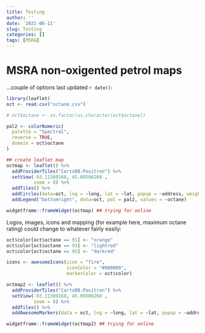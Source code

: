 ```yaml
---
title: Testing
author: ''
date: '2021-06-11'
slug: Testing
categories: []
tags: [MSRA]
---
```


# MSRA non-oxigented petrol maps 

...couple of options last updated `r date()`:

```r
library(leaflet)
oct <- read.csv("octane.csv")

# oct$octane <- as.factor(as.character(oct$octane))

pal2 <- colorNumeric(
  palette = "Spectral",
  reverse = TRUE,
  domain = oct$octane
)

## create leaflet map
octmap <- leaflet() %>% 
  addProviderTiles("CartoDB.Positron") %>% 
  setView(-93.11389168, 45.08506268	,
          zoom = 8) %>%
  addTiles() %>%
  addCircles(data=oct, lng = ~long, lat = ~lat, popup = ~address, weight=10, color=~pal2(octane), opacity=1, radius=10) %>%
  addLegend("bottomright", data=oct, pal = pal2, values = ~octane)

widgetframe::frameWidget(octmap) ## trying for online

```

Logos, images, icons and mapping (for example here, maximum octane rating) could change to whatever fairly easily:

```r

oct$color[oct$octane == 91] <- "orange"
oct$color[oct$octane == 93] <- "lightred"
oct$color[oct$octane == 95] <- "darkred"

icons <- awesomeIcons(icon = "fire",
                      iconColor = "#000000",
                      markerColor = oct$color)

octmap2 <- leaflet() %>%
  addProviderTiles("CartoDB.Positron") %>% 
  setView(-93.11389168, 45.08506268	,
          zoom = 8) %>%
  addTiles() %>%
  addAwesomeMarkers(data = oct, lng = ~long, lat = ~lat, popup = ~address, icon = icons) 

widgetframe::frameWidget(octmap2) ## trying for online

```
